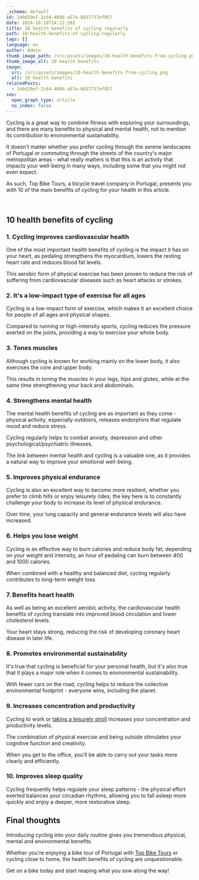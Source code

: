 ```yaml
---
_schema: default
id: 140d29ef-2c64-409b-a57e-6037737ef057
date: 2024-10-18T14:12:20Z
title: 10 health benefits of cycling regularly
path: 10-health-benefits-of-cycling-regularly
tags: []
language: en
author: Admin
thumb_image_path: /src/assets/images/10-health-benefits-from-cycling.png
thumb_image_alt: 10 health benefits
image:
  src: /src/assets/images/10-health-benefits-from-cycling.png
  alt: 10 health benefits
relatedPosts:
  - 140d29ef-2c64-409b-a57e-6037737ef057
seo:
  open_graph_type: article
  no_index: false
---
```

Cycling is a great way to combine fitness with exploring your surroundings, and
there are many benefits to physical and mental health, not to mention its
contribution to environmental sustainability.

It doesn't matter whether you prefer cycling through the serene landscapes of
Portugal or commuting through the streets of the country's major metropolitan
areas - what really matters is that this is an activity that impacts your
well-being in many ways, including some that you might not even expect.

As such, Top Bike Tours, a bicycle travel company in Portugal, presents you with
10 of the main benefits of cycling for your health in this article.

&nbsp;

## 10 health benefits of cycling

### 1\. Cycling improves cardiovascular health

One of the most important health benefits of cycling is the impact it has on
your heart, as pedaling strengthens the myocardium, lowers the resting heart
rate and reduces blood fat levels.

This aerobic form of physical exercise has been proven to reduce the risk of
suffering from cardiovascular diseases such as heart attacks or strokes.

### 2\. It's a low-impact type of exercise for all ages

Cycling is a low-impact form of exercise, which makes it an excellent choice for
people of all ages and physical shapes.

Compared to running or high-intensity sports, cycling reduces the pressure
exerted on the joints, providing a way to exercise your whole body.

### 3\. Tones muscles

Although cycling is known for working mainly on the lower body, it also
exercises the core and upper body.

This results in toning the muscles in your legs, hips and glutes, while at the
same time strengthening your back and abdominals.

### 4\. Strengthens mental health

The mental health benefits of cycling are as important as they come - physical
activity, especially outdoors, releases endorphins that regulate mood and reduce
stress.

Cycling regularly helps to combat anxiety, depression and other
psychological/psychiatric illnesses.

The link between mental health and cycling is a valuable one, as it provides a
natural way to improve your emotional well-being.

### 5\. Improves physical endurance

Cycling is also an excellent way to become more resilient, whether you prefer to
climb hills or enjoy leisurely rides; the key here is to constantly challenge
your body to increase its level of physical endurance.

Over time, your lung capacity and general endurance levels will also have
increased.

### 6\. Helps you lose weight

Cycling is an effective way to burn calories and reduce body fat; depending on
your weight and intensity, an hour of pedaling can burn between 400 and 1000
calories.

When combined with a healthy and balanced diet, cycling regularly contributes to
long-term weight loss.

### 7\. Benefits heart health

As well as being an excellent aerobic activity, the cardiovascular health
benefits of cycling translate into improved blood circulation and lower
cholesterol levels.

Your heart stays strong, reducing the risk of developing coronary heart disease
in later life.

### 8\. Promotes environmental sustainability

It's true that cycling is beneficial for your personal health, but it's also
true that it plays a major role when it comes to environmental sustainability.

With fewer cars on the road, cycling helps to reduce the collective
environmental footprint - everyone wins, including the planet.

### 9\. Increases concentration and productivity

Cycling to work or
[taking a leisurely stroll](https://topbiketoursportugal.com/bike-tours-in-portugal/)
increases your concentration and productivity levels.

The combination of physical exercise and being outside stimulates your cognitive
function and creativity.

When you get to the office, you'll be able to carry out your tasks more clearly
and efficiently.

### 10\. Improves sleep quality

Cycling frequently helps regulate your sleep patterns - the physical effort
exerted balances your circadian rhythms, allowing you to fall asleep more
quickly and enjoy a deeper, more restorative sleep.

## Final thoughts

Introducing cycling into your daily routine gives you tremendous physical,
mental and environmental benefits.

Whether you're enjoying a bike tour of Portugal with
[Top Bike Tours](https://topbiketoursportugal.com/) or cycling close to home,
the health benefits of cycling are unquestionable.

Get on a bike today and start reaping what you sow along the way!